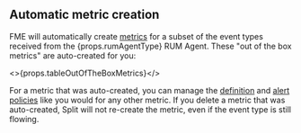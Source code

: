 ## Automatic metric creation

FME will automatically create [metrics](https://help.split.io/hc/en-us/articles/22005565241101-Metrics) for a subset of the event types received from the {props.rumAgentType} RUM Agent. These "out of the box metrics" are auto-created for you:

<>{props.tableOutOfTheBoxMetrics}</>

For a metric that was auto-created, you can manage the [definition](https://help.split.io/hc/en-us/articles/22005565241101-Metrics) and [alert policies](https://help.split.io/hc/en-us/articles/19832312225293-Configuring-metric-alerting) like you would for any other metric. If you delete a metric that was auto-created, Split will not re-create the metric, even if the event type is still flowing.